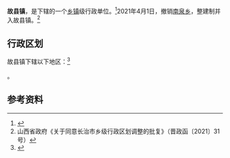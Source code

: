 {{中国乡级行政区|14/04/30/102/000
| 政府驻地 = 故县村
}}

'''故县镇'''，是{{PRC admin/fullname|14/04/30/102/000|3}}下辖的一个[[乡镇|乡镇]]级行政单位。<ref>{{PRC admin/ref sgc|{{PRC admin/parent|14/04/30/102/000}}}}</ref>2021年4月1日，撤销[[南泉乡|南泉乡]]，整建制并入故县镇。<ref>山西省政府《关于同意长治市乡级行政区划调整的批复》（晋政函〔2021〕31号）</ref>

== 行政区划 ==

故县镇下辖以下地区：<ref>{{PRC admin/ref sgc|14/04/30/102/000}}</ref>

{{PRC admin/children|14/04/30/102/000}}。

== 参考资料 ==

{{reflist}}

{{PRC admin/navcat|14/04/30/102/000}}